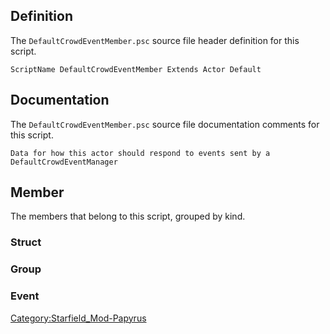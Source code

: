 {{Script_Object_Summary
| title = DefaultCrowdEventMember
| name = [[SFM:Script-DefaultCrowdEventMember|DefaultCrowdEventMember]]
| extends = [[SFM:Script-Actor|Actor]] → [[SFM:Script-ObjectReference|ObjectReference]] → [[SFM:Script-Form|Form]] → [[SFM:Script-ScriptObject|ScriptObject]]
| flags = Default
}}


== Definition ==
The <code>DefaultCrowdEventMember.psc</code> source file header definition for this script.

<source lang="papyrus">
ScriptName DefaultCrowdEventMember Extends Actor Default
</source>


== Documentation ==
The <code>DefaultCrowdEventMember.psc</code> source file documentation comments for this script.

<source>
Data for how this actor should respond to events sent by a DefaultCrowdEventManager
</source>


== Member ==
The members that belong to this script, grouped by kind.

=== Struct ===
{{Script_Object_Member_Summary
| title = EventDatum
| script = [[SFM:Script-DefaultCrowdEventMember|DefaultCrowdEventMember]]
| name = [[SFM:Script-DefaultCrowdEventMember/EventDatum|EventDatum]]
| kind = Struct
}}

=== Group ===
{{Script_Object_Member_Summary
| title = Data
| script = [[SFM:Script-DefaultCrowdEventMember|DefaultCrowdEventMember]]
| name = [[SFM:Script-DefaultCrowdEventMember/Data|Data]]
| kind = Group
}}

{{Script_Object_Member_Summary
| title = Quest_Properties
| script = [[SFM:Script-DefaultCrowdEventMember|DefaultCrowdEventMember]]
| name = [[SFM:Script-DefaultCrowdEventMember/Quest_Properties|Quest_Properties]]
| kind = Group
}}

=== Event ===
{{Script_Object_Member_Summary
| title = OnInit
| script = [[SFM:Script-DefaultCrowdEventMember|DefaultCrowdEventMember]]
| name = [[SFM:Script-DefaultCrowdEventMember/OnInit|OnInit]]
| kind = Event
| documentation = /
}}

{{Script_Object_Member_Summary
| title = OnLoad
| script = [[SFM:Script-DefaultCrowdEventMember|DefaultCrowdEventMember]]
| name = [[SFM:Script-DefaultCrowdEventMember/OnLoad|OnLoad]]
| kind = Event
}}


[[Category:Starfield_Mod-Papyrus]]
